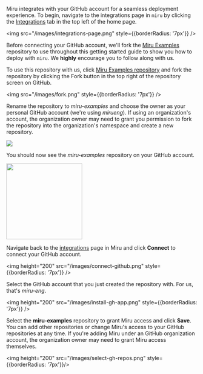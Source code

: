 Miru integrates with your GitHub account for a seamless deployment experience. To begin, navigate to the integrations page in `miru` by clicking the [Integrations](https://app.miruml.com/integrations/github) tab in the top left of the home page.

<img src="/images/integrations-page.png" style={{borderRadius: '7px'}} />

Before connecting your GitHub account, we'll fork the [Miru Examples](https://github.com/miruml/examples) repository to use throughout this getting started guide to show you how to deploy with `miru`. We **highly** encourage you to follow along with us.

To use this repository with us, click [Miru Examples repository](https://github.com/miruml/examples) and fork the
repository by clicking the Fork button in the top right of the repository
screen on GitHub.

<img src="/images/fork.png" style={{borderRadius: '7px'}} />

Rename the repository to *miru-examples* and choose the owner as your personal
GitHub account (we're using *mirueng*). If using an organization's account, the organization owner may
need to grant you permission to fork the repository into the organization's
namespace and create a new repository.

<img src="/images/fork-repo-name.png" />

You should now see the *miru-examples* repository on your GitHub account.

<img height="200" src="/images/forked-miru-examples.png" />

  Navigate back to the [integrations](https://app.miruml.com/integrations/github) page in Miru and click **Connect** to connect your GitHub account.

<img height="200" src="/images/connect-github.png" style={{borderRadius: '7px'}} />

Select the GitHub account that you just created the repository with. For us, that's *miru-eng*.

<img height="200" src="/images/install-gh-app.png" style={{borderRadius: '7px'}} />

Select the **miru-examples** repository to grant Miru access and click **Save**. You can add other repositories or change Miru's access to your GitHub repositories
at any time. If you're adding Miru under an GitHub organization account, the organization owner may need to grant Miru access themselves.

<img height="200" src="/images/select-gh-repos.png" style={{borderRadius: '7px'}}/>
